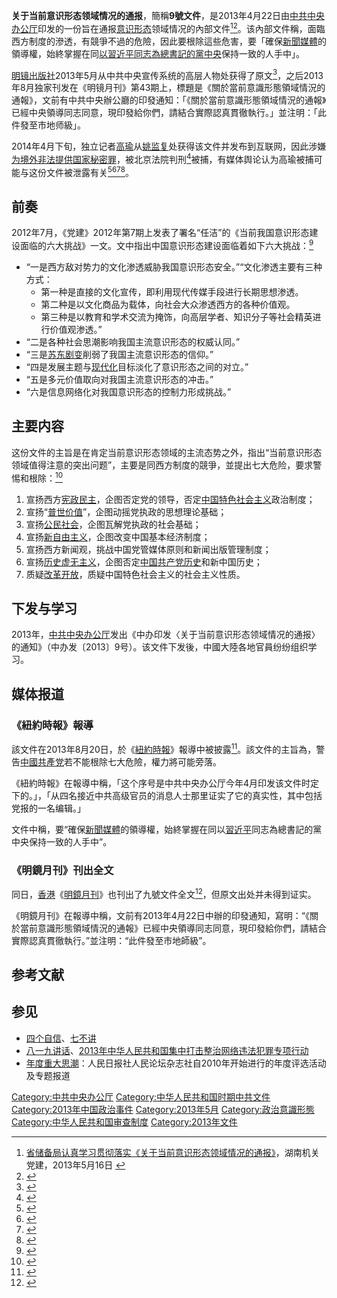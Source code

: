 {{newsrelease|time=2015-04-18T02:13:00+00:00}}

'''关于当前意识形态领域情况的通报'''，簡稱'''9號文件'''，是2013年4月22日由[[中共中央办公厅|中共中央办公厅]]印发的一份旨在通报[[意识形态|意识形态]]领域情况的內部文件<ref>[http://www.hndj.gov.cn/html/jgdj/gzkx/2013/5168269.html 省储备局认真学习贯彻落实《关于当前意识形态领域情况的通报》]，湖南机关党建，2013年5月16日 {{Wayback|url=http://www.hndj.gov.cn/html/jgdj/gzkx/2013/5168269.html |date=20130615122048 }}</ref><ref>{{Cite web|title=西藏广电局召开传达学习有关文件精神会议，中国西藏之声网，2013-05-09|url=http://www.vtibet.cn/zhuanti/2013-05/09/cms340592article.shtml|accessdate=2013-05-27|archiveurl=https://web.archive.org/web/20130615105337/http://www.vtibet.cn/zhuanti/2013-05/09/cms340592article.shtml|archivedate=2013-06-15|dead-url=no}}</ref>。该內部文件稱，面臨西方制度的滲透，有競爭不過的危險，因此要根除這些危害，要「確保[[新聞媒體|新聞媒體]]的領導權，始終掌握在同[[以习近平同志为核心的党中央|以習近平同志為總書記的黨中央]]保持一致的人手中」。

[[明鏡新聞出版集團|明镜出版社]]2013年5月从中共中央宣传系统的高层人物处获得了原文<ref>{{Cite news|url=http://www.mingjingnews.com/mib/news/news.aspx?ID=N000026835&Page=1|title=《九號文件》最早來自中共內部意圖澄清傳聞|date=2014-05-09|website=[[明鏡新聞網|明鏡新聞網]]|author=張鐵方|accessdate=2015-04-20|archiveurl=https://web.archive.org/web/20150427142914/http://www.mingjingnews.com/mib/news/news.aspx?ID=N000026835&Page=1|archivedate=2015-04-27|dead-url=yes}}</ref>，之后2013年8月独家刊发在《明镜月刊》第43期上，標題是《關於當前意識形態領域情況的通報》，文前有中共中央辦公廳的印發通知：「《關於當前意識形態領域情況的通報》已經中央領導同志同意，現印發給你們，請結合實際認真貫徹執行。」並注明：「此件發至市地师級」。

2014年4月下旬，独立记者[[高瑜|高瑜]]从[[姚监复|姚监复]]处获得该文件并发布到互联网，因此涉嫌[[为境外非法提供国家秘密罪|为境外非法提供国家秘密罪]]，被北京法院判刑<ref>{{cite news|title=北京女子涉向境外非法提供中央机密文件被拘|url=http://news.sohu.com/20140508/n399279918.shtml|date=2014-05-08|accessdate=2014-05-08|archivedate=2019-05-04|archiveurl=https://web.archive.org/web/20190504022116/http://news.sohu.com/20140508/n399279918.shtml|dead-url=no}}</ref>被捕，有媒体舆论认为高瑜被捕可能与这份文件被泄露有关<ref>{{cite news|url=http://china.dwnews.com/news/2014-05-07/59469907.html|title=中共以泄密罪刑拘异见记者高瑜|publisher=多维新闻|deadurl=yes|archiveurl=https://web.archive.org/web/20140508100054/http://china.dwnews.com/news/2014-05-07/59469907.html|archivedate=2014-05-08|df=|accessdate=2014-05-08}}</ref><ref>{{cite news|url=http://www.chinese.rfi.fr/%E4%B8%AD%E5%9B%BD/20140508-%E9%AB%98%E7%91%9C%E8%A2%AB%E6%8C%87%E9%9D%9E%E6%B3%95%E6%8F%90%E4%BE%9B%E5%9B%BD%E5%AE%B6%E7%A7%98%E5%AF%86%E7%BD%AA%E5%8F%97%E5%88%91%E6%8B%98%E8%AF%84%E8%AE%BA%E6%8C%87%E5%B1%9E%E6%96%B0%E9%97%BB%E8%87%AA%E7%94%B1|author=麦燕庭|title=高瑜被指非法提供国家秘密罪受刑拘 评论指属新闻自由|publisher=法国国际广播电台|date=|accessdate=2014-05-08|archivedate=2014-05-10|archiveurl=https://web.archive.org/web/20140510230543/http://www.chinese.rfi.fr/%E4%B8%AD%E5%9B%BD/20140508-%E9%AB%98%E7%91%9C%E8%A2%AB%E6%8C%87%E9%9D%9E%E6%B3%95%E6%8F%90%E4%BE%9B%E5%9B%BD%E5%AE%B6%E7%A7%98%E5%AF%86%E7%BD%AA%E5%8F%97%E5%88%91%E6%8B%98%E8%AF%84%E8%AE%BA%E6%8C%87%E5%B1%9E%E6%96%B0%E9%97%BB%E8%87%AA%E7%94%B1|dead-url=no}}</ref><ref>{{cite news|url=http://opinion.huanqiu.com/editorial/2014-11/5211818.html|title=社评：境外传机密文件犯法，这是常识|date=2014年11月24日|publisher=[[環球時報|環球時報]]|accessdate=2015年4月20日|archivedate=2015年7月16日|archiveurl=https://web.archive.org/web/20150716173855/http://opinion.huanqiu.com/editorial/2014-11/5211818.html|dead-url=no}}</ref><ref>{{Cite news|url=http://mag.chinareviewnews.com/doc/1034/9/2/8/103492874.html?coluid=45&kindid=0&docid=103492874&mdate=1124100839|title=環球時報：高瑜洩露了中央對意識形態部署機密|date=2014年11月24日|publisher=[[中國評論通訊社|中國評論通訊社]]|accessdate=2015年4月20日|archivedate=2015年4月27日|archiveurl=https://web.archive.org/web/20150427111443/http://mag.chinareviewnews.com/doc/1034/9/2/8/103492874.html?coluid=45&kindid=0&docid=103492874&mdate=1124100839|dead-url=no}}</ref>。

==前奏==
2012年7月，《党建》2012年第7期上发表了署名“任洁”的《当前我国意识形态建设面临的六大挑战》一文。文中指出中国意识形态建设面临着如下六大挑战：<ref>{{Cite web|title=任洁，当前我国意识形态建设面临的六大挑战，党建2012年第7期|url=http://theory.people.com.cn/n/2012/0703/c83855-18430666.html|accessdate=2013-05-27|archiveurl=https://web.archive.org/web/20121031235702/http://theory.people.com.cn/n/2012/0703/c83855-18430666.html|archivedate=2012-10-31|dead-url=yes}}</ref>
*“一是西方敌对势力的文化渗透威胁我国意识形态安全。”“文化渗透主要有三种方式：
**第一种是直接的文化宣传，即利用现代传媒手段进行长期思想渗透。
**第二种是以文化商品为载体，向社会大众渗透西方的各种价值观。
**第三种是以教育和学术交流为掩饰，向高层学者、知识分子等社会精英进行价值观渗透。”
*“二是各种社会思潮影响我国主流意识形态的权威认同。”
*“三是[[东欧剧变|苏东剧变]]削弱了我国主流意识形态的信仰。”
*“四是发展主题与[[现代化|现代化]]目标淡化了意识形态之间的对立。”
*“五是多元价值取向对我国主流意识形态的冲击。”
*“六是信息网络化对我国意识形态的控制力形成挑战。”

==主要内容==
这份文件的主旨是在肯定当前意识形态领域的主流态势之外，指出“当前意识形态领域值得注意的突出问题”，主要是同西方制度的競爭，並提出七大危险，要求警惕和根除：<ref>{{Cite web|title=研判報告|url=http://www.mac.gov.tw/public/Attachment/3103011164724.pdf|accessdate=2014-07-04|format=PDF|publisher=[[行政院大陸委員會|行政院大陸委員會]]全球網|archiveurl=https://web.archive.org/web/20140714121225/http://www.mac.gov.tw/public/Attachment/3103011164724.pdf|archivedate=2014-07-14|dead-url=no}}</ref>
# 宣扬西方[[宪政民主|宪政民主]]，企图否定党的领导，否定[[中国特色社会主义|中国特色社会主义]]政治制度；
# 宣扬“[[普世价值|普世价值]]”，企图动摇党执政的思想理论基础；
# 宣扬[[公民社会|公民社会]]，企图瓦解党执政的社会基础；
# 宣扬[[新自由主义|新自由主义]]，企图改变中国基本经济制度；
# 宣扬西方新闻观，挑战中国党管媒体原则和新闻出版管理制度；
# 宣扬[[历史虚无主义|历史虚无主义]]，企图否定[[中国共产党历史|中国共产党历史]]和新中国历史；
# 质疑[[改革开放|改革开放]]，质疑中国特色社会主义的社会主义性质。

==下发与学习==
2013年，[[中共中央办公厅|中共中央办公厅]]发出《中办印发〈关于当前意识形态领域情况的通报〉的通知》（中办发〔2013〕9号）。该文件下发後，中國大陸各地官員纷纷组织学习。

== 媒体报道 ==
===《紐約時報》報導===
該文件在2013年8月20日，於《[[紐約時報|紐約時報]]》報導中被披露<ref>{{Cite web|title=中央秘密文件视宪政与人权为威胁|url=https://cn.nytimes.com/china/20130820/c20document/|accessdate=2021-04-22|date=2013-08-21|last=储百亮|work=纽约时报中文网|language=zh-hans|archive-date=2021-04-28|archive-url=https://web.archive.org/web/20210428013950/https://cn.nytimes.com/china/20130820/c20document/|dead-url=no}}</ref>。該文件的主旨為，警告[[中國共產党|中國共產党]]若不能根除七大危險，權力將可能旁落。

《紐約時報》在報導中稱，「这个序号是中共中央办公厅今年4月印发该文件时定下的。」，「从四名接近中共高级官员的消息人士那里证实了它的真实性，其中包括党报的一名编辑。」

文件中稱，要“確保[[新聞媒體|新聞媒體]]的領導權，始終掌握在同以[[習近平|習近平]]同志為總書記的黨中央保持一致的人手中”。

===《明鏡月刊》刊出全文===
同日，[[香港|香港]]《[[明鏡新聞出版集團|明鏡月刊]]》也刊出了九號文件全文<ref>{{Cite web|title=《明鏡月刊》獨家全文刊發中共9號文件|url=http://www.laqingdan.net/?p=2993|accessdate=2013-08-20|date=2013-08-20|publisher=明鏡月刊|archiveurl=https://web.archive.org/web/20150925144341/http://www.laqingdan.net/?p=2993|archivedate=2015-09-25|deadurl=yes}}</ref>，但原文出处并未得到证实。

《明鏡月刊》在報導中稱，文前有2013年4月22日中辦的印發通知，寫明：“《關於當前意識形態領域情況的通報》已經中央領導同志同意，現印發給你們，請結合實際認真貫徹執行。”並注明：“此件發至市地師級”。

== 参考文献 ==
{{Reflist|32em}}

== 参见 ==
{{Portal box|中国共产党|中华人民共和国}}
* [[四个自信|四个自信]]、[[七不讲|七不讲]]
* [[八一九讲话|八一九讲话]]、[[2013年中华人民共和国集中打击整治网络违法犯罪专项行动|2013年中华人民共和国集中打击整治网络违法犯罪专项行动]]
* [[年度重大思潮|年度重大思潮]]：人民日报社人民论坛杂志社自2010年开始进行的年度评选活动及专题报道

[[Category:中共中央办公厅|Category:中共中央办公厅]]
[[Category:中华人民共和国时期中共文件|Category:中华人民共和国时期中共文件]]
[[Category:2013年中国政治事件|Category:2013年中国政治事件]]
[[Category:2013年5月|Category:2013年5月]]
[[Category:政治意識形態|Category:政治意識形態]]
[[Category:中华人民共和国审查制度|Category:中华人民共和国审查制度]]
[[Category:2013年文件|Category:2013年文件]]